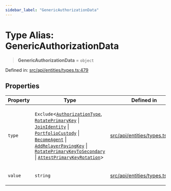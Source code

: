 ```yaml
---
sidebar_label: "GenericAuthorizationData"
---
```


# Type Alias: GenericAuthorizationData

> **GenericAuthorizationData** = `object`

Defined in: [src/api/entities/types.ts:479](https://github.com/PolymeshAssociation/polymesh-sdk/blob/bee6a2fe7a8ce5db42a6982e793782182cde2153/src/api/entities/types.ts#L479)

## Properties

<table>
<thead>
<tr>
<th>Property</th>
<th>Type</th>
<th>Defined in</th>
</tr>
</thead>
<tbody>
<tr>
<td>

<a id="type"></a> `type`

</td>
<td>

`Exclude`\<[`AuthorizationType`](../enumerations/AuthorizationType.mdx), [`RotatePrimaryKey`](../enumerations/AuthorizationType.mdx#rotateprimarykey) \| [`JoinIdentity`](../enumerations/AuthorizationType.mdx#joinidentity) \| [`PortfolioCustody`](../enumerations/AuthorizationType.mdx#portfoliocustody) \| [`BecomeAgent`](../enumerations/AuthorizationType.mdx#becomeagent) \| [`AddRelayerPayingKey`](../enumerations/AuthorizationType.mdx#addrelayerpayingkey) \| [`RotatePrimaryKeyToSecondary`](../enumerations/AuthorizationType.mdx#rotateprimarykeytosecondary) \| [`AttestPrimaryKeyRotation`](../enumerations/AuthorizationType.mdx#attestprimarykeyrotation)\>

</td>
<td>

[src/api/entities/types.ts:480](https://github.com/PolymeshAssociation/polymesh-sdk/blob/bee6a2fe7a8ce5db42a6982e793782182cde2153/src/api/entities/types.ts#L480)

</td>
</tr>
<tr>
<td>

<a id="value"></a> `value`

</td>
<td>

`string`

</td>
<td>

[src/api/entities/types.ts:490](https://github.com/PolymeshAssociation/polymesh-sdk/blob/bee6a2fe7a8ce5db42a6982e793782182cde2153/src/api/entities/types.ts#L490)

</td>
</tr>
</tbody>
</table>

